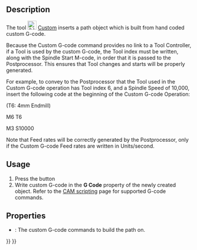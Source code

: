 <languages/>

{{Docnav
|[[CAM_Stop|Stop]]
|[[CAM_Probe|Probe]]
|[[CAM_Workbench|CAM]]
|IconL=CAM_Stop.svg
|IconR=CAM_Probe.svg
|IconC=Workbench_CAM.svg
}}

{{GuiCommand
|Name=CAM Custom
|MenuLocation=CAM → Supplemental Commands → Custom
|Workbenches=[[CAM_Workbench|CAM]]
}}

==Description== 

The tool [[Image:CAM_Custom.svg|24px]] [[CAM_Custom|Custom]] inserts a path object which is built from hand coded custom G-code.

Because the Custom G-code command provides no link to a Tool Controller, if a Tool is used by the custom G-code, the Tool index must be written, along with the Spindle Start M-code, in order that it is passed to the Postprocessor. This ensures that Tool changes and starts will be properly generated.

For example, to convey to the Postprocessor that the Tool used in the Custom G-code operation has Tool index 6, and a Spindle Speed of 10,000, insert the following code at the beginning of the Custom G-code Operation:

(T6: 4mm Endmill)

M6 T6

M3 S10000

Note that Feed rates will be correctly generated by the Postprocessor, only if the Custom G-code Feed rates are written in Units/second.

==Usage== 

# Press the {{KEY|[[Image:CAM_Custom.svg|16px]] [[CAM_Custom|Custom]]}} button
# Write custom G-code in the '''G Code''' property of the newly created object. Refer to the [[CAM_scripting|CAM scripting]] page for supported G-code commands.

==Properties== 

* {{PropertyData|G Code}}: The custom G-code commands to build the path on.


{{Docnav
|[[CAM_Stop|Stop]]
|[[CAM_Probe|Probe]]
|[[CAM_Workbench|CAM]]
|IconL=CAM_Stop.svg
|IconR=CAM_Probe.svg
|IconC=Workbench_CAM.svg
}}

{{CAM_Tools_navi{{#translation:}}}}
{{Userdocnavi{{#translation:}}}}